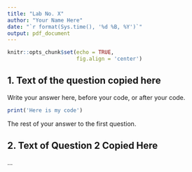 ```yaml
---
title: "Lab No. X"
author: "Your Name Here"
date: "`r format(Sys.time(), '%d %B, %Y')`"
output: pdf_document
---
```


```r
knitr::opts_chunk$set(echo = TRUE,
                      fig.align = 'center')
```

## 1. Text of the question copied here

Write your answer here, before your code, or after your code.

```r
print('Here is my code')
```

The rest of your answer to the first question.


## 2. Text of Question 2 Copied Here

...
